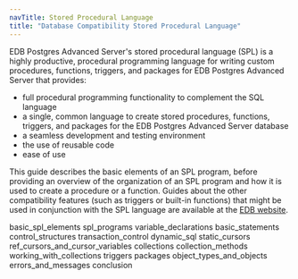 ```yaml
---
navTitle: Stored Procedural Language
title: "Database Compatibility Stored Procedural Language"
---
```


EDB Postgres Advanced Server's stored procedural language (SPL) is a highly productive, procedural programming language for writing custom procedures, functions, triggers, and packages for EDB Postgres Advanced Server that provides:

-   full procedural programming functionality to complement the SQL language
-   a single, common language to create stored procedures, functions, triggers, and packages for the EDB Postgres Advanced Server database
-   a seamless development and testing environment
-   the use of reusable code
-   ease of use

This guide describes the basic elements of an SPL program, before providing an overview of the organization of an SPL program and how it is used to create a procedure or a function. Guides about the other compatibility features (such as triggers or built-in functions) that might be used in conjunction with the SPL language are available at the [EDB website](/epas/latest/).

<div class="toctree" maxdepth="4">

basic_spl_elements spl_programs variable_declarations basic_statements control_structures transaction_control dynamic_sql static_cursors ref_cursors_and_cursor_variables collections collection_methods working_with_collections triggers packages object_types_and_objects errors_and_messages conclusion

</div>
